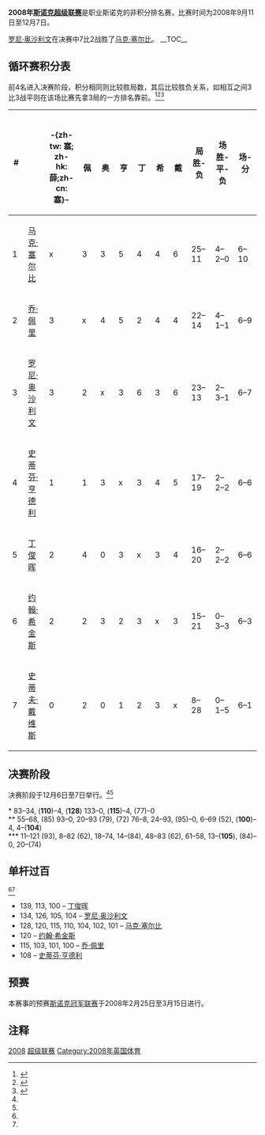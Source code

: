 {{noteTA
|G1=Snooker
}}
{{桌球大赛
|tournament_name={{Nowrap|[[斯诺克超级联赛|PartyPoker.com 斯诺克超级联赛]]}}
|dates=2008年9月11日-12月7日
|country={{UK}}
|organisation=[[Matchroom_Sport|Matchroom Sport]]
|format=非积分排名赛
|highest_break=139
|winner={{Flag icon|ENG}} [[罗尼·奥沙利文|罗尼·奥沙利文]]
|runner_up={{Flag icon|ENG}} [[马克·塞尔比|马克·塞尔比]]
|score=7–2
|previous=[[2007年斯诺克超级联赛|2007]]
|next=[[2009年斯诺克超级联赛|2009]]}}

'''2008年[[斯诺克超级联赛|斯诺克超级联赛]]'''是职业斯诺克的非积分排名赛，比赛时间为2008年9月11日至12月7日。

[[罗尼·奥沙利文|罗尼·奥沙利文]]在决赛中7比2战胜了[[马克·塞尔比|马克·塞尔比]]。
__TOC__
{{Clear}}

==循环赛积分表==
前4名进入决赛阶段，积分相同则比较胜局数，其后比较胜负关系，如相互之间3比3战平则在该场比赛先拿3局的一方排名靠前。<ref name="MSR">{{cite web|title=2008 PartyPoker.com Premier League Snooker|url=http://premierleaguesnooker.matchroomcms.com/results/2008_partypokercom_premier_league_snooker.htm|work=premierleaguesnooker.matchroomcms.com|publisher=Matchroom Sport|accessdate=2011-01-05|deadurl=yes|archiveurl=https://web.archive.org/web/20091223013549/http://premierleaguesnooker.matchroomcms.com/results/2008_partypokercom_premier_league_snooker.htm|archivedate=2009-12-23}}</ref><ref name="GSR">{{cite web|title=Premier League Snooker 2008 - Results|url=http://www.global-snooker.com/Premier-League-Snooker-2008-Results-from-Global-Snooker.asp|publisher=Global Snooker|accessdate=2011-01-05|deadurl=yes|archiveurl=https://web.archive.org/web/20110705055425/http://www.global-snooker.com/Premier-League-Snooker-2008-Results-from-Global-Snooker.asp|archivedate=2011-07-05}}</ref><ref>{{cite web|title=Premier League 2008 - Table|url=http://www.global-snooker.com/premier-league-snooker-2008-league-table.asp|publisher=Global Snooker|accessdate=2011-01-05|deadurl=yes|archiveurl=https://web.archive.org/web/20110705055432/http://www.global-snooker.com/premier-league-snooker-2008-league-table.asp|archivedate=2011-07-05}}</ref>

{| class="wikitable" style="text–align:center"
|-
! width=60 | #
! class="unsortable" width=110|
! width=60| {{Flag icon|ENG}}<br /> -{zh-tw: 塞; zh-hk: 薛;zh-cn: 塞}- !! width=60 | {{Flag icon|ENG}}<br /> 佩 !! width=60 | {{Flag icon|ENG}}<br /> 奥 !! width=60 | {{Flag icon|SCO}}<br /> 亨 !! width=60 | {{Flag icon|CHN}}<br /> 丁 !! width=60 | {{Flag icon|SCO}}<br /> 希 !! width=60 | {{Flag icon|ENG}}<br /> 戴 !! width=60 | 局<br />胜-负 !! width=60 | 场<br />胜-平-负 !! width=60  | 场-分
|-style="background:#aaffaa;"
! 1
| align="left" | [[马克·塞尔比|马克·塞尔比]]
| x || 3 || 3 || 5  || 4 || 4 || 6
| 25–11 || 4–2–0 || 6–10
|-style="background:#aaffaa;"
! 2
| align="left" | [[乔·佩里|乔·佩里]]
| 3 || x || 4 || 5 || 2 || 4 || 4
| 22–14 || 4–1–1 || 6–9
|-style="background:#aaffaa;"
! 3
| align="left" | [[罗尼·奥沙利文|罗尼·奥沙利文]]
| 3  || 2 || x || 3 || 6 || 3 || 6
| 23–13 || 2–3–1 || 6–7
|-style="background:#aaffaa;"
! 4
| align="left" | [[史蒂芬·亨德利|史蒂芬·亨德利]]
|  1 || 1 || 3 || x || 3 || 4 || 5
| 17–19 || 2–2–2 || 6–6
|-
! 5
| align="left" | [[丁俊晖|丁俊晖]]
| 2  || 4 || 0 || 3  || x || 3 || 4
| 16–20 || 2–2–2 || 6–6
|-
! 6
| align="left" | [[约翰·希金斯|约翰·希金斯]]
| 2 || 2 || 3 || 2 || 3 || x || 3
| 15–21 || 0–3–3|| 6–3
|-
! 7
| align="left" | [[史蒂夫·戴维斯|史蒂夫·戴维斯]]
| 0 || 2 || 0 || 1 || 2 || 3 || x
| 8–28 || 0–1–5 || 6–1
|}

==决赛阶段==
决赛阶段于12月6日至7日举行。<ref name="MSR"/><ref name="GSR"/>

{{4TeamBracket
| RD1 = 半决赛<br />9局5胜
| RD2 = 决赛<br />13局7胜
| RD1-seed1= {{Flag icon|ENG}}
| RD1-team1= '''[[马克·塞尔比|马克·塞尔比]]'''<nowiki>*</nowiki>
| RD1-score1= '''5'''
| RD1-seed2= {{Flag icon|SCO}}
| RD1-team2= [[史蒂芬·亨德利|史蒂芬·亨德利]]
| RD1-score2= 0
| RD1-seed3= {{Flag icon|ENG}}
| RD1-team3= [[乔·佩里|乔·佩里]]
| RD1-score3=4
| RD1-seed4= {{Flag icon|ENG}}
| RD1-team4= '''[[罗尼·奥沙利文|罗尼·奥沙利文]]'''<nowiki>**</nowiki>
| RD1-score4= '''5'''
| RD2-seed1= {{Flag icon|ENG}}
| RD2-team1=[[马克·塞尔比|马克·塞尔比]]
| RD2-score1= 2
| RD2-seed2= {{Flag icon|ENG}}
| RD2-team2= '''[[罗尼·奥沙利文|罗尼·奥沙利文]]'''<nowiki>***</nowiki>
| RD2-score2= '''7'''
}}

<nowiki>*</nowiki> 83–34, ('''110''')–4, ('''128''') 133–0, ('''115''')–4, (77)–0 <br />
<nowiki>**</nowiki> 55–68, (85) 93–0, 20–93 (79), (72) 76–8, 24–93, (95)–0, 6–69 (52), ('''100''')–4, 4–('''104''')<br />
<nowiki>***</nowiki> 11–121 (93), 8–82 (62), 18–74, 14–(84), 48–83 (62), 61–58, 13–('''105'''), (84)–0, 20–(74)

==单杆过百==
<ref name="MSR"/><ref name="GSR"/>
* 139, 113, 100 – [[丁俊晖|丁俊晖]]
* 134, 126, 105, 104 – [[罗尼·奥沙利文|罗尼·奥沙利文]]
* 128, 120, 115, 110, 104, 102, 101 – [[马克·塞尔比|马克·塞尔比]]
* 120 – [[约翰·希金斯|约翰·希金斯]]
* 115, 103, 101, 100 – [[乔·佩里|乔·佩里]]
* 108 – [[史蒂芬·亨德利|史蒂芬·亨德利]]

==预赛==
{{Main|2008年斯诺克冠军联赛}}

本赛事的预赛[[斯诺克冠军联赛|斯诺克冠军联赛]]于2008年2月25日至3月15日进行。

==注释==
{{Reflist}}

{{Snooker_season_2008/2009}}
{{Premier Snooker League}}

[[Category:斯诺克超级联赛|2008]]
[[Category:2008年斯诺克|超级联赛]]
[[Category:2008年英国体育|Category:2008年英国体育]]